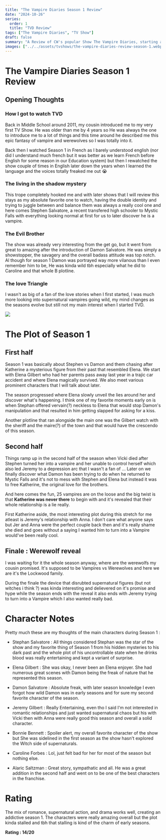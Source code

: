 ```yaml
---
title: "The Vampire Diaries Season 1 Review"
date: "2024-10-26"
series:
  order: 1
  title: "TVD Review"
tags: ["The Vampire Diaries", "TV Show"]
draft: false
summary: "A Review of CW's popular Show The Vampire Diaries, starting at Season 1."
images: ["../../assets/tvshows/the-vampire-diaries-review-season-1.webp"]
---
```


# The Vampire Diaries Season 1 Review

## Opening Thoughts

### How I got to watch TVD

Back in Middle School around 2011, my cousin introduced me to my very first TV Show. He was older than me by 4 years so He was always the one to introduce me to a lot of things and this time around he described me this epic fantasy of vampire and werewolves so I was totally into it.

Back then I watched Season 1 in French as I barely understood english (nor did I understand much french but it was better as we learn French before English for some reason in our Education system) but then I rewatched the show couple of times in English later down the years when I learned the language and the voices totally freaked me out :sob:

### The living in the shadow mystery

This trope completely hooked me and with later shows that I will review this stays as my absolute favorite one to watch, having the double identity and trying to juggle between and balance them was always a really cool one and here comes Stephen Salvatore, a recent transfered high schooler to Mystic Falls with everything looking normal at first for us to later discover he is a vampire.

### The Evil Brother

The show was already very interesting from the get go, but it went from great to amazing after the introduction of Damon Salvatore. He was simply a showstopper, the savagery and the overall badass attitude was top notch. Al though for season 1 Damon was portrayed way more vilanous than I even remember him to be, He was kinda wild tbh especially what he did to Caroline and that whole B plotline.

### The love Triangle

I wasn't as big of a fan of the love stories when I first started, I was much more looking into supernatural vampires going wild, my mind changes as the seasons evolve but still not my main interest when I started TVD.

![](../../assets/tvshows/the-vampire-diaries-review-season-1.webp)

# The Plot of Season 1

## First half

Season 1 was basically about Stephen vs Damon and them chasing after Katherine a mysterious figure from their past that resembled Elena. We start with Elena Gilbert who had her parents pass away last year in a trajic car accident and where Elena magically survived. We also meet various prominent characters that I will talk about later.

The season progressed where Elena slowly unveil the lies around her and discover what's happening. I think one of my favorite moments early on is when Stephan offered vervain(?) neckless to Elena that would stop Damon's manipulation and that resulted in him getting slapped for asking for a kiss.

Another plotline that ran alongside the main one was the Gilbert watch with the sheriff and the maire(?) of the town and that would have the crescendo of this season.

## Second half

Things ramp up in the second half of the season when Vicki died after Stephen turned her into a vampire and her unable to control herself which also led Jeremy to a depression arc that I wasn't a fan of ... Later on we finally discover what Damon has been trying to do when he returned to Mystic Falls and it's not to mess with Stephen and Elena but instead it was to free Katherine, the original love for the brothers.

And here comes the fun, 25 vampires are on the loose and the big twist is that **Katherine was never there** to begin with and it's revealed that their whole relationship is a lie really.

First Katherine aside, the most interesting plot during this stretch for me atleast is Jeremy's relationship with Anna. I don't care what anyone says but Jer and Anna were the perfect couple back then and it's really shame she died and goes without a saying I wanted him to turn into a Vampire would've been really cool.

## Finale : Werewolf reveal

I was waiting for it the whole season anyway, where are the werewolfs my cousin promised. It's supposed to be Vampires vs Werewolves and here we are it's the Lockwood family.

During the finale the device that disrubted supernatural figures (but not witches i think ?) was kinda interesting and delievered on it's promise and hype while the season ends with the reveal it also ends with Jeremy trying to turn into a Vampire which I also wanted really bad.

# Character Notes

Pretty much these are my thoughts of the main characters during Season 1 :

- Stephan Salvatore : All things considered Stephan was the star of the show and my favorite thing of Season 1 from his hidden mysteries to his dark past and the whole plot of his uncontrollable state when he drinks blood was really entertaining and kept a variant of surprise.

- Elena Gilbert : She was okay, I never been an Elena enjoyer. She had numerous great scenes with Damon being the freak of nature that he represented this season.

- Damon Salvatore : Absolute freak, with later season knowledge I even forgot how wild Damon was in early seasons and for sure my second favorite character of the season.

- Jeremy Gilbert : Really Entertaining, even tho I said I'm not interested in romantic relationships and just wanted supernatural chaos but his with Vicki then with Anna were really good this season and overall a solid character.

- Bonnie Bennett : Spoiler alert, my overall favorite character of the show but She was sidelined in the first season as the show hasn't explored the Witch side of supernaturals.

- Caroline Forbes : Lol, just felt bad for her for most of the season but nothing else.

- Alaric Saltzman : Great story, sympathatic and all. He was a great addition in the second half and went on to be one of the best characters in the franchise.

# Rating

The mix of romance, supernatural action, and drama works well, creating an addictive season 1. The characters were really amazing overall but the plot kinda stalled and tbh that stalling is kind of the charm of early seasons.

**Rating : 14/20**
